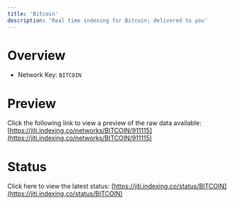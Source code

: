 ```yaml
---
title: 'Bitcoin'
description: 'Real time indexing for Bitcoin; delivered to you'
---
```


# Overview
- Network Key: `BITCOIN`

# Preview
Click the following link to view a preview of the raw data available: [https://jiti.indexing.co/networks/BITCOIN/911115](https://jiti.indexing.co/networks/BITCOIN/911115)

# Status
Click here to view the latest status: [https://jiti.indexing.co/status/BITCOIN](https://jiti.indexing.co/status/BITCOIN)
